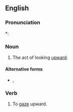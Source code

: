 {{also|up-gaze|up gaze}}
==English==

===Pronunciation===
*: {{rhymes|eɪz|lang=en}}

===Noun===
{{en-noun}}

# {{lb|en|medical}} The act of looking [[upward]].

====Alternative forms====
* {{l|en|up-gaze}}, {{l|en|up gaze}}

===Verb===
{{en-verb|upgaz}}

# {{lb|en|obsolete}} To [[gaze]] upward.